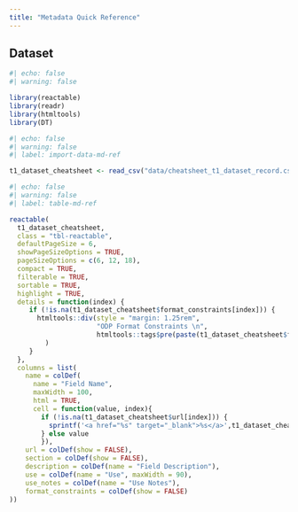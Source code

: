 ```yaml
---
title: "Metadata Quick Reference"
---
```



## Dataset


```r
#| echo: false
#| warning: false

library(reactable)
library(readr)
library(htmltools)
library(DT)

```


```r
#| echo: false
#| warning: false
#| label: import-data-md-ref

t1_dataset_cheatsheet <- read_csv("data/cheatsheet_t1_dataset_record.csv")
```


```r
#| echo: false
#| warning: false
#| label: table-md-ref

reactable(
  t1_dataset_cheatsheet,
  class = "tbl-reactable",
  defaultPageSize = 6,
  showPageSizeOptions = TRUE,
  pageSizeOptions = c(6, 12, 18),
  compact = TRUE,
  filterable = TRUE,
  sortable = TRUE,
  highlight = TRUE,
  details = function(index) {
     if (!is.na(t1_dataset_cheatsheet$format_constraints[index])) {
       htmltools::div(style = "margin: 1.25rem",
                      "ODP Format Constraints \n",
                      htmltools::tags$pre(paste(t1_dataset_cheatsheet$format_constraints[index]))
         )
     }
  },
  columns = list(
    name = colDef(
      name = "Field Name",
      maxWidth = 100,
      html = TRUE,
      cell = function(value, index){
        if (!is.na(t1_dataset_cheatsheet$url[index])) {
          sprintf('<a href="%s" target="_blank">%s</a>',t1_dataset_cheatsheet$url[index], value)
        } else value
        }),
    url = colDef(show = FALSE),
    section = colDef(show = FALSE),
    description = colDef(name = "Field Description"),
    use = colDef(name = "Use", maxWidth = 90),
    use_notes = colDef(name = "Use Notes"),
    format_constraints = colDef(show = FALSE)
))
```

